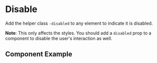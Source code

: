 
# Disable

Add the helper class `-disabled` to any element to indicate it is disabled.

**Note**: This only affects the styles. You should add a `disabled` prop to a component to disable the user's interaction as well.

## Component Example
<Story
    id="utilities-disable--default"
/>
